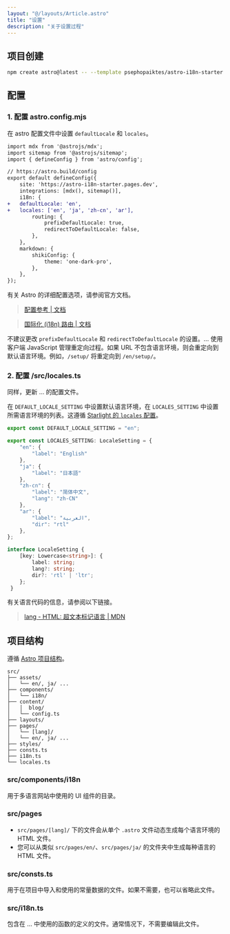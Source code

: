 ```yaml
---
layout: "@/layouts/Article.astro"
title: "设置"
description: "关于设置过程"
---
```


<PageHeadline title={frontmatter.title} />


## 项目创建

```sh
npm create astro@latest -- --template psephopaiktes/astro-i18n-starter
```

## 配置


### 1. 配置 astro.config.mjs

在 astro 配置文件中设置 `defaultLocale` 和 `locales`。

```diff
import mdx from '@astrojs/mdx';
import sitemap from '@astrojs/sitemap';
import { defineConfig } from 'astro/config';

// https://astro.build/config
export default defineConfig({
    site: 'https://astro-i18n-starter.pages.dev',
    integrations: [mdx(), sitemap()],
    i18n: {
+   defaultLocale: 'en',
+   locales: ['en', 'ja', 'zh-cn', 'ar'],
        routing: {
            prefixDefaultLocale: true,
            redirectToDefaultLocale: false,
        },
    },
    markdown: {
        shikiConfig: {
            theme: 'one-dark-pro',
        },
    },
});
```

有关 Astro 的详细配置选项，请参阅官方文档。

> [配置参考 | 文档](https://docs.astro.build/zh-cn/reference/configuration-reference/)

> [国际化 (i18n) 路由 | 文档](https://docs.astro.build/zh-cn/guides/internationalization/#configure-i18n-routing)

不建议更改 `prefixDefaultLocale` 和 `redirectToDefaultLocale` 的设置。... 使用客户端 JavaScript 管理重定向过程。如果 URL 不包含语言环境，则会重定向到默认语言环境。例如，`/setup/` 将重定向到 `/en/setup/`。


### 2. 配置 /src/locales.ts

同样，更新 ... 的配置文件。

在 `DEFAULT_LOCALE_SETTING` 中设置默认语言环境，在 `LOCALES_SETTING` 中设置所需语言环境的列表。这遵循 [Starlight 的 `locales` 配置](https://starlight.astro.build/reference/configuration/#locales)。

```ts
export const DEFAULT_LOCALE_SETTING = "en";

export const LOCALES_SETTING: LocaleSetting = {
    "en": {
        "label": "English"
    },
    "ja": {
        "label": "日本語"
    },
    "zh-cn": {
        "label": "简体中文",
        "lang": "zh-CN"
    },
    "ar": {
        "label": "العربية",
        "dir": "rtl"
    },
};

interface LocaleSetting {
    [key: Lowercase<string>]: {
        label: string;
        lang?: string;
        dir?: 'rtl' | 'ltr';
    };
 }
```

有关语言代码的信息，请参阅以下链接。

> [lang - HTML: 超文本标记语言 | MDN](https://developer.mozilla.org/zh-CN/docs/Web/HTML/Global_attributes/lang)


## 项目结构

遵循 [Astro 项目结构](https://docs.astro.build/zh-cn/basics/project-structure/)。

```text
src/
├── assets/
│   └── en/, ja/ ...
├── components/
│   └── i18n/
├── content/
│   │  blog/
│   └── config.ts
├── layouts/
├── pages/
│   └── [lang]/
│   └── en/, ja/ ...
├── styles/
├── consts.ts
├── i18n.ts
└── locales.ts
```

### src/components/i18n

用于多语言网站中使用的 UI 组件的目录。

### src/pages

- `src/pages/[lang]/` 下的文件会从单个 `.astro` 文件动态生成每个语言环境的 HTML 文件。
- 您可以从类似 `src/pages/en/`、`src/pages/ja/` 的文件夹中生成每种语言的 HTML 文件。

### src/consts.ts

用于在项目中导入和使用的常量数据的文件。如果不需要，也可以省略此文件。

### src/i18n.ts

包含在 ... 中使用的函数的定义的文件。通常情况下，不需要编辑此文件。
